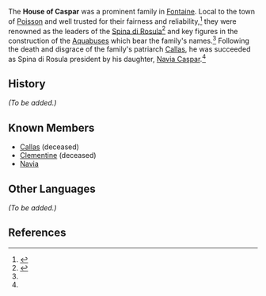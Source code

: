 {{Terminology Infobox
|image        = 
|type         = Families
}}
The '''House of Caspar''' was a prominent family in [[Fontaine]]. Local to the town of [[Poisson]] and well trusted for their fairness and reliability,<ref name="Aeval">{{Ref/NPC|Aeval|note = Aquabus dialogue}}</ref> they were renowned as the leaders of the [[Spina di Rosula]]<ref name="WARTTW">{{Ref/Quest|When All Return to the Waters}}</ref> and key figures in the construction of the [[Aquabus]]es which bear the family's names.<ref name="Aeval" /> Following the death and disgrace of the family's patriarch [[Callas]], he was succeeded as Spina di Rosula president by his daughter, [[Navia|Navia Caspar]].<ref name="WARTTW" />

==History==
<!-- Detailed story/lore information goes here. -->
''(To be added.)''

==Known Members==
* [[Callas]] (deceased)
* [[Clementine]] (deceased)
* [[Navia]]

==Other Languages==
''(To be added.)''

==References==
{{Reflist}}